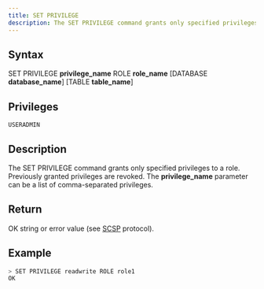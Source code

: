 ```yaml
---
title: SET PRIVILEGE
description: The SET PRIVILEGE command grants only specified privileges to a role
---
```


## Syntax

SET PRIVILEGE **privilege_name** ROLE **role_name** [DATABASE **database_name**] [TABLE **table_name**]

## Privileges

```
USERADMIN
```

## Description

The SET PRIVILEGE command grants only specified privileges to a role. Previously granted privileges are revoked. The **privilege_name** parameter can be a list of comma-separated privileges.

## Return

OK string or error value (see [SCSP](https://github.com/sqlitecloud/sdk/blob/master/PROTOCOL.md) protocol).

## Example

```bash
> SET PRIVILEGE readwrite ROLE role1
OK
```
